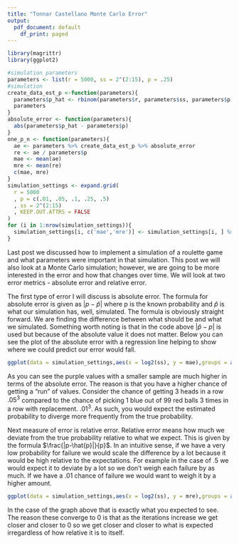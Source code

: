 ```yaml
---
title: "Tonnar Castellano Monte Carlo Error"
output:
  pdf_document: default
    df_print: paged
---
```


```r
library(magrittr)
library(ggplot2)

#simulation parameters
parameters <- list(r = 5000, ss = 2^(2:15), p = .25) 
#simulation
create_data_est_p <-function(parameters){
  parameters$p_hat <- rbinom(parameters$r, parameters$ss, parameters$p)/parameters$ss
  parameters 
}
absolute_error <- function(parameters){
  abs(parameters$p_hat - parameters$p)
} 
one_p_n <- function(parameters){
  ae <- parameters %>% create_data_est_p %>% absolute_error
  re <- ae / parameters$p
  mae <- mean(ae)
  mre <- mean(re)
  c(mae, mre)
}
simulation_settings <- expand.grid(
  r = 5000
  , p = c(.01, .05, .1, .25, .5)
  , ss = 2^(2:15)
  , KEEP.OUT.ATTRS = FALSE
)
for (i in 1:nrow(simulation_settings)){
  simulation_settings[i, c('mae','mre')] <- simulation_settings[i, ] %>% as.list %>% one_p_n
}
```

Last post we discussed how to implement a simulation of a roulette game and what parameters were important in that simulation. This post we will also look at a Monte Carlo simulation; however, we are going to be more interested in the error and how that changes over time. We will look at two error metrics - absolute error and relative error. 

The first type of error I will discuss is absolute error. The formula for absolute error is given as $|p-\hat{p}|$ where p is the known probability and $\hat{p}$ is what our simulation has, well, simulated. The formula is obviously straight forward. We are finding the difference between what should be and what we simulated. Something worth noting is that in the code above $|\hat{p} - p|$  is used but because of the absolute value it does not matter. Below you can see the plot of the absolute error with a regression line helping to show where we could predict our error would fall. 

```r
ggplot(data = simulation_settings,aes(x = log2(ss), y = mae),groups = as.factor(p)) + geom_point(aes(color = as.factor(p)), size = 3) + geom_smooth(aes(color = as.factor(p)))
```
As you can see the purple values with a smaller sample are much higher in terms of the absolute error. The reason is that you have a higher chance of getting a "run" of values. Consider the chance of getting 3 heads in a row $.05^3$ compared to the chance of picking 1 blue out of 99  red balls 3 times in a row with replacement. $.01^3$. As such, you would expect the estimated probability to diverge more frequently from the true probability.






Next measure of error is relative error. Relative error means how much we deviate from the true probability relative to what we expect. This is given by the formula $\frac{|p-\hat{p}|}{p}$. In an intuitive sense, if we have a very low probability for failure we would scale the difference by a lot because it would be high relative to the expectations. For example in the case of .5 we would expect it to deviate by a lot so we don't weigh each failure by as much. If we have a .01 chance of failure we would want to weigh it by a higher amount. 
```r
ggplot(data = simulation_settings,aes(x = log2(ss), y = mre),groups = as.factor(p)) + geom_point(aes(color = as.factor(p)), size = 3) + geom_smooth(aes(color = as.factor(p)))
```
In the case of the graph above that is exactly what you expected to see. The reason these converge to 0 is that as the iterations increase we get closer and closer to 0 so we get closer and closer to what is expected irregardless of how relative it is to itself. 
